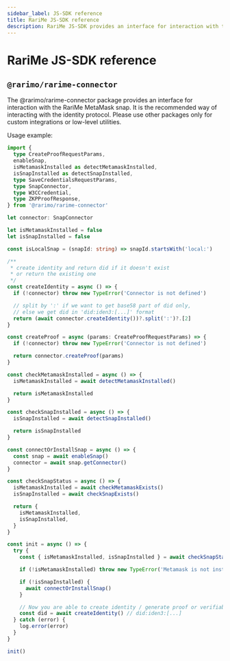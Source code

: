 ```yaml
---
sidebar_label: JS-SDK reference
title: RariMe JS-SDK reference
description: RariMe JS-SDK provides an interface for interaction with the RariMe MetaMask snap.
---
```


# RariMe JS-SDK reference

## `@rarimo/rarime-connector`

The <OutLink href="https://www.npmjs.com/package/@rarimo/rarime-connector">@rarimo/rarime-connector</OutLink> package provides an interface for interaction with the RariMe MetaMask snap. It is the recommended way of interacting with the identity protocol.
Please use other packages only for custom integrations or low-level utilities.

Usage example:

```ts
import {
  type CreateProofRequestParams,
  enableSnap,
  isMetamaskInstalled as detectMetamaskInstalled,
  isSnapInstalled as detectSnapInstalled,
  type SaveCredentialsRequestParams,
  type SnapConnector,
  type W3CCredential,
  type ZKPProofResponse,
} from '@rarimo/rarime-connector'

let connector: SnapConnector

let isMetamaskInstalled = false
let isSnapInstalled = false

const isLocalSnap = (snapId: string) => snapId.startsWith('local:')

/**
 * create identity and return did if it doesn't exist
 * or return the existing one
 */
const createIdentity = async () => {
  if (!connector) throw new TypeError('Connector is not defined')

  // split by ':' if we want to get base58 part of did only,
  // else we get did in 'did:iden3:[...]' format
  return (await connector.createIdentity())?.split(':')?.[2]
}

const createProof = async (params: CreateProofRequestParams) => {
  if (!connector) throw new TypeError('Connector is not defined')

  return connector.createProof(params)
}

const checkMetamaskInstalled = async () => {
  isMetamaskInstalled = await detectMetamaskInstalled()

  return isMetamaskInstalled
}

const checkSnapInstalled = async () => {
  isSnapInstalled = await detectSnapInstalled()

  return isSnapInstalled
}

const connectOrInstallSnap = async () => {
  const snap = await enableSnap()
  connector = await snap.getConnector()
}

const checkSnapStatus = async () => {
  isMetamaskInstalled = await checkMetamaskExists()
  isSnapInstalled = await checkSnapExists()

  return {
    isMetamaskInstalled,
    isSnapInstalled,
  }
}

const init = async () => {
  try {
    const { isMetamaskInstalled, isSnapInstalled } = await checkSnapStatus()

    if (!isMetamaskInstalled) throw new TypeError('Metamask is not installed')

    if (!isSnapInstalled) {
      await connectOrInstallSnap()
    }

    // Now you are able to create identity / generate proof or verifiable credentials by using corresponding methods, e. g.
    const did = await createIdentity() // did:iden3:[...]
  } catch (error) {
    log.error(error)
  }
}

init()
```